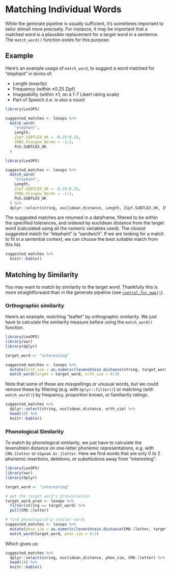 # Matching Individual Words

While the generate pipeline is usually sufficient, it's sometimes important to tailor stimuli more precisely. For instance, it may be important that a matched word is a plausible replacement for a target word in a sentence. The `match_word()` function exists for this purpose.

## Example

Here's an example usage of `match_word`, to suggest a word matched for "elephant" in terms of:

* Length (exactly)
* Frequency (within ±0.25 Zipf)
* Imageability (within ±1, on a 1-7 Likert rating scale)
* Part of Speech (i.e. is also a noun)

```r
library(LexOPS)

suggested_matches <- lexops %>%
  match_word(
    "elephant",
    Length,
    Zipf.SUBTLEX_UK = -0.25:0.25,
    IMAG.Glasgow_Norms = -1:1,
    PoS.SUBTLEX_UK
  )
```

```r
library(LexOPS)

suggested_matches <- lexops %>%
  match_word(
    "elephant",
    Length,
    Zipf.SUBTLEX_UK = -0.25:0.25,
    IMAG.Glasgow_Norms = -1:1,
    PoS.SUBTLEX_UK
  ) %>%
  dplyr::select(string, euclidean_distance, Length, Zipf.SUBTLEX_UK, IMAG.Glasgow_Norms, PoS.SUBTLEX_UK)
```

The suggested matches are returned in a dataframe, filtered to be within the specified tolerances, and ordered by euclidean distance from the target word (calculated using all the numeric variables used). The closest suggested match for "elephant" is "sandwich". If we are looking for a match to fit in a sentential context, we can choose the best suitable match from this list.

```r
suggested_matches %>%
  knitr::kable()
```

## Matching by Similarity

You may want to match by similarity to the target word. Thankfully this is more straightforward than in the generate pipeline (see [`control_for_map()`](advanced-stimulus-generation.html#map-functions-as-controls)).

### Orthographic similarity

Here's an example, matching "leaflet" by orthographic similarity. We just have to calculate the similarity measure before using the `match_word()` function.

```r
library(LexOPS)
library(vwr)
library(dplyr)

target_word <- "interesting"

suggested_matches <- lexops %>%
  mutate(orth_sim = as.numeric(levenshtein.distance(string, target_word))) %>%
  match_word(target = target_word, orth_sim = 0:3)
```

Note that some of these are misspellings or unusual words, but we could remove these by filtering (e.g. with `dplyr::filter()`) or matching (with `match_word()`) by frequency, proportion known, or familiarity ratings.

```r
suggested_matches %>%
  dplyr::select(string, euclidean_distance, orth_sim) %>%
  head(10) %>%
  knitr::kable()
```

### Phonological Similarity

To match by phonological similarity, we just have to calculate the levenshtein distance on one-letter phonemic representations, e.g. with `CMU.1letter` or `eSpeak.br_1letter`. Here we find words that are only 0 to 2 phonemic insertions, deletions, or substitutions away from "interesting".

```r
library(LexOPS)
library(vwr)
library(dplyr)

target_word <- "interesting"

# get the target word's pronunciation
target_word_pron <- lexops %>%
  filter(string == target_word) %>%
  pull(CMU.1letter)

# find phonologically similar words
suggested_matches <- lexops %>%
  mutate(phon_sim = as.numeric(levenshtein.distance(CMU.1letter, target_word_pron))) %>%
  match_word(target_word, phon_sim = 0:2)
```

Which gives us:

```r
suggested_matches %>%
  dplyr::select(string, euclidean_distance, phon_sim, CMU.1letter) %>%
  head(10) %>%
  knitr::kable()
```

